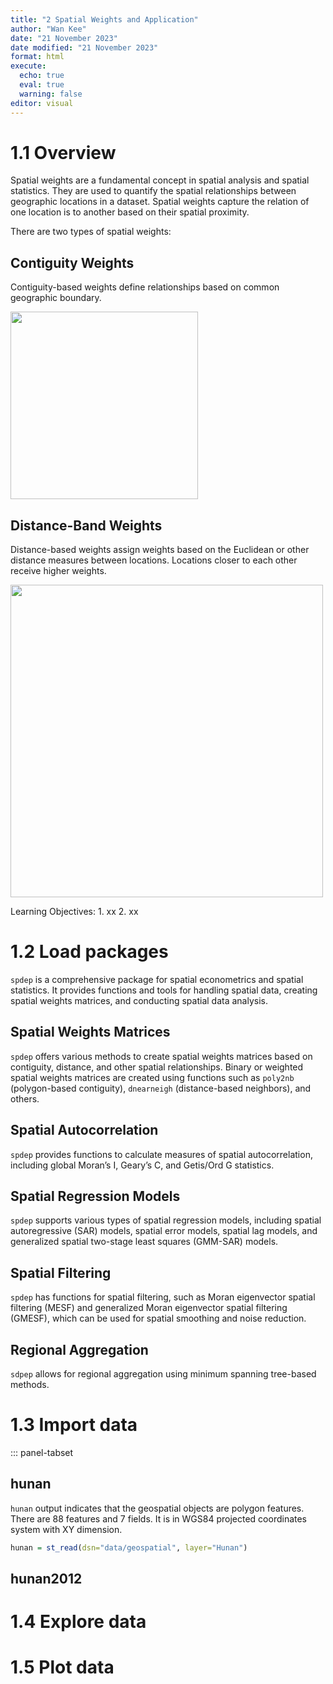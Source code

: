 ```yaml
---
title: "2 Spatial Weights and Application"
author: "Wan Kee"
date: "21 November 2023"
date modified: "21 November 2023"
format: html
execute: 
  echo: true
  eval: true
  warning: false
editor: visual
---
```


# 1.1 Overview

Spatial weights are a fundamental concept in spatial analysis and spatial statistics. They are used to quantify the spatial relationships between geographic locations in a dataset. Spatial weights capture the relation of one location is to another based on their spatial proximity.

There are two types of spatial weights:

::: panel-tabset
## Contiguity Weights

Contiguity-based weights define relationships based on common geographic boundary.

![](/_site/Hands_on_Ex/Hands_on_Ex02/images/Screenshot%202023-11-21%20at%208.52.53%E2%80%AFPM.png){fig-align="center" width="300"}

## Distance-Band Weights

Distance-based weights assign weights based on the Euclidean or other distance measures between locations. Locations closer to each other receive higher weights.

![](/_site/Hands_on_Ex/Hands_on_Ex02/images/Screenshot%202023-11-21%20at%208.58.23%E2%80%AFPM.png){fig-align="center" width="500"}
:::

Learning Objectives: 
1. xx 
2. xx

# 1.2 Load packages

`spdep` is a comprehensive package for spatial econometrics and spatial statistics. It provides functions and tools for handling spatial data, creating spatial weights matrices, and conducting spatial data analysis.

::: panel-tabset
## Spatial Weights Matrices

`spdep` offers various methods to create spatial weights matrices based on contiguity, distance, and other spatial relationships. Binary or weighted spatial weights matrices are created using functions such as `poly2nb` (polygon-based contiguity), `dnearneigh` (distance-based neighbors), and others.

## Spatial Autocorrelation

`spdep` provides functions to calculate measures of spatial autocorrelation, including global Moran's I, Geary's C, and Getis/Ord G statistics.

## Spatial Regression Models

`spdep` supports various types of spatial regression models, including spatial autoregressive (SAR) models, spatial error models, spatial lag models, and generalized spatial two-stage least squares (GMM-SAR) models.

## Spatial Filtering

`spdep` has functions for spatial filtering, such as Moran eigenvector spatial filtering (MESF) and generalized Moran eigenvector spatial filtering (GMESF), which can be used for spatial smoothing and noise reduction.

## Regional Aggregation

`sdpep` allows for regional aggregation using minimum spanning tree-based methods.
:::

# 1.3 Import data

::: panel-tabset

## hunan

`hunan` output indicates that the geospatial objects are polygon features. There are 88 features and 7 fields. It is in WGS84 projected coordinates system with XY dimension.


```r
hunan = st_read(dsn="data/geospatial", layer="Hunan")
```
## hunan2012




# 1.4 Explore data

# 1.5 Plot data
